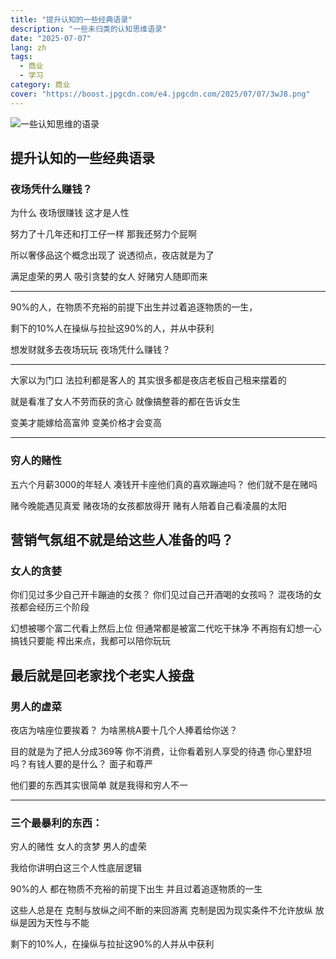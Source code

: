 ```yaml
---
title: "提升认知的一些经典语录"
description: "一些未归类的认知思维语录"
date: "2025-07-07"
lang: zh
tags:
  - 商业
  - 学习
category: 商业
cover: "https://boost.jpgcdn.com/e4.jpgcdn.com/2025/07/07/3wJ8.png"
---
```



<Image
  src="https://boost.jpgcdn.com/e4.jpgcdn.com/2025/07/07/3wJ8.png"
  alt="一些认知思维的语录"
  width={999}
  height={527}
  isArticleImage={true}
/>

## 提升认知的一些经典语录

### 夜场凭什么赚钱？

为什么 夜场很赚钱 这才是人性

努力了十几年还和打工仔一样
那我还努力个屁啊

所以奢侈品这个概念出现了
说透彻点，夜店就是为了

满足虛荣的男人
吸引贪婪的女人
好赌穷人随即而来

---

90%的人，在物质不充裕的前提下出生并过着追逐物质的一生，

剩下的10%人在操纵与拉扯这90%的人，并从中获利

想发财就多去夜场玩玩
夜场凭什么赚钱？

---

大家以为门口
法拉利都是客人的
其实很多都是夜店老板自己租来摆着的

就是看准了女人不劳而获的贪心
就像搞整蓉的都在告诉女生

变美才能嫁给高富帅
变美价格才会变高

---

### 穷人的赌性

五六个月薪3000的年轻人
凑钱开卡座他们真的喜欢蹦迪吗？
他们就不是在赌吗

赌今晚能遇见真爱
赌夜场的女孩都放得开
赌有人陪着自己看凌晨的太阳

## 营销气氛组不就是给这些人准备的吗？

### 女人的贪婪

你们见过多少自己开卡蹦迪的女孩？
你们见过自己开酒喝的女孩吗？
混夜场的女孩都会经历三个阶段

幻想被哪个富二代看上然后上位
但通常都是被富二代吃干抹净
不再抱有幻想一心搞钱只要能
榨出来点，我都可以陪你玩玩

## 最后就是回老家找个老实人接盘

### 男人的虚菜

夜店为啥座位要挨着？
为啥黑桃A要十几个人捧着给你送？

目的就是为了把人分成369等
你不消费，让你看着别人享受的待遇
你心里舒坦吗？有钱人要的是什么？
面子和尊严

他们要的东西其实很简单
就是我得和穷人不一

---

### 三个最暴利的东西：

穷人的赌性
女人的贪梦
男人的虚荣

我给你讲明白这三个人性底层逻辑

90%的人
都在物质不充裕的前提下出生
并且过着追逐物质的一生

这些人总是在
克制与放纵之间不断的来回游离
克制是因为现实条件不允许放纵
放纵是因为天性与不能

剩下的10%人，在操纵与拉扯这90%的人并从中获利
